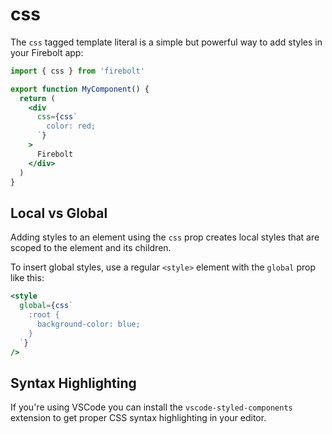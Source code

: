 <Meta
  title='Reference: css'
  description='API Reference for Firebolt CSS-in-JS'
/>

# css

The `css` tagged template literal is a simple but powerful way to add styles in your Firebolt app:

```jsx lineNumbers
import { css } from 'firebolt'

export function MyComponent() {
  return (
    <div
      css={css`
        color: red;
      `}
    >
      Firebolt
    </div>
  )
}
```

## Local vs Global

Adding styles to an element using the `css` prop creates local styles that are scoped to the element and its children.

To insert global styles, use a regular `<style>` element with the `global` prop like this:

```jsx
<style
  global={css`
    :root {
      background-color: blue;
    }
  `}
/>
```

## Syntax Highlighting

If you're using VSCode you can install the `vscode-styled-components` extension to get proper CSS syntax highlighting in your editor.
